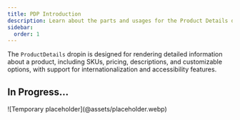 ```yaml
---
title: PDP Introduction
description: Learn about the parts and usages for the Product Details dropin.
sidebar:
  order: 1
---
```



The `ProductDetails` dropin is designed for rendering detailed information about a product, including SKUs, pricing, descriptions, and customizable options, with support for internationalization and accessibility features.

## In Progress...

<Diagram caption="Overview of the Product Details dropin.">
  ![Temporary placeholder](@assets/placeholder.webp)
</Diagram>

